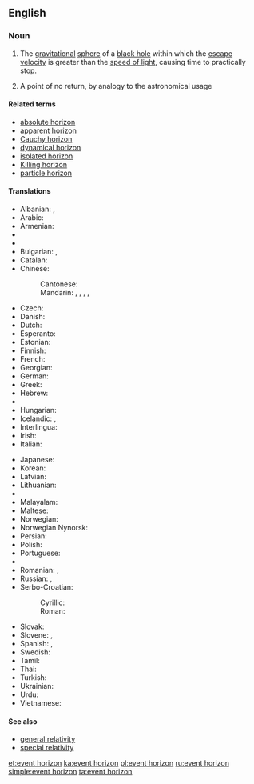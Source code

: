 ==English==
{{wikipedia}}

===Noun===
{{en-noun|sg=[[event]] [[horizon]]}}

# {{astrophysics}} The [[gravitational]] [[sphere]] of a [[black hole]] within which the [[escape velocity]] is greater than the [[speed of light]], causing time to practically stop.
# A point of no return, by analogy to the astronomical usage

====Related terms====
* [[absolute horizon]]
* [[apparent horizon]]
* [[Cauchy horizon]]
* [[dynamical horizon]]
* [[isolated horizon]]
* [[Killing horizon]]
* [[particle horizon]]

====Translations====
{{trans-top|gravitational sphere within which light cannot escape}}
* Albanian: {{t|sq|horizont i ngjarjes|m}}, {{t|sq|horizont i ngjarjeve|m}}
* Arabic: {{t|ar|أفق الحدث|m|tr=ʾufuq al-ḥadaṯ}}
* Armenian: {{t-|hy|պատահարների հորիզոն|tr=pataharneri horizon}}
* {{trreq|eu}}
* {{trreq|bn}}
* Bulgarian: {{t|bg|радиус на Шварцшилд|m|tr=radius na švarcšild|sc=Cyrl}}, {{t|bg|хоризонт на събитията|m|tr=horizont na sǎbitijata|sc=Cyrl}}
* Catalan: {{t-|ca|horitzó d'esdeveniments|m}}
* Chinese:
*: Cantonese: {{tø|yue|事界|tr=si6 gaai3|sc=Hani}}
*: Mandarin: {{t|zh|事件視界|sc=Hani}}, {{t|zh|事件视界|tr=shìjiàn shìjiè|sc=Hani}}, {{t|zh|視界|sc=Hani}}, {{t|zh|视界|tr=shìjiè|sc=Hani}}, {{t|zh|事界|tr=shìjiè|sc=Hani}}
* Czech: {{t-|cs|horizont událostí|m}}
* Danish: {{t-|da|begivenhedshorisont|c}}
* Dutch: {{t-|nl|waarnemingshorizon}}
* Esperanto: {{t-|eo|eventa horizonto|xs=Esperanto}}
* Estonian: {{t|et|sündmuste horisont}}
* Finnish: {{t-|fi|tapahtumahorisontti}}
* French: {{t+|fr|horizon des événements|m}}
* Georgian: {{t-|ka|მოვლენათა ჰორიზონტი|sc=Geor|xs=Georgian}}
* German: {{t+|de|Ereignishorizont|m}}
* Greek: {{el-l|ορίζοντας|γεγονότων|m|tr=orízontas yegonóton}}
* Hebrew: {{t-|he|אופק אירועים}}
* {{trreq|hi}}
* Hungarian: {{t-|hu|eseményhorizont}}
* Icelandic: {{t|is|sjónhvörf|n|p}}, {{t|is|skynmörk|n|p}}
* Interlingua: {{t-|ia|horizonte de eventos|xs=Interlingua}}
* Irish: {{t|ga|léaslíne theagmhais|f|xs=Irish}}
* Italian: {{t-|it|orizzonte degli eventi|m}}
{{trans-mid}}
* Japanese: {{t-|ja|事象の地平面|tr=じしょうのちへいめん, romaji jishō no chiheimen|sc=Jpan}}
* Korean: {{t-|ko|사상의 지평선|tr=sasang'ui jiphyeoseon|sc=Hang}}
* Latvian: {{t-|lv|notikumu horizonts|m|xs=Latvian}}
* Lithuanian: {{t-|lt|įvykių horizontas|m|xs=Lithuanian}}
* {{trreq|mk}}
* Malayalam: {{t|ml|സംഭവചക്രവാളം|sc=Mlym|xs=Malayalam}}
* Maltese: {{t|mt|orizzont avveniment|m|xs=Maltese}}
* Norwegian: {{t-|no|hendelseshorisont}}
* Norwegian Nynorsk: {{t-|nn|hendelseshorisont|xs=Norwegian Nynorsk}}
* Persian: {{t-|fa|افق رویداد|xs=Persian}}
* Polish: {{t-|pl|horyzont zdarzeń|m}}
* Portuguese: {{t-|pt|horizonte de eventos|m}}
* {{trreq|pa}}
* Romanian: {{t|ro|orizontul evenimentelor}},  {{t|ro|orizont de evenimente}}
* Russian: {{t-|ru|горизонт событий|m|tr=gorizónt sobýtij}},  {{t-|ru|сфера Шварцшильда|f|tr=sféra Švárcšil’da}}
* Serbo-Croatian:
*: Cyrillic: {{t|sh|хоризонт догађаја|sc=Cyrl|xs=Serbo-Croatian}}
*: Roman: {{t|sh|horizont događaja|xs=Serbo-Croatian}}
* Slovak: {{t-|sk|horizont udalostí}}
* Slovene: {{t-|sl|horizont dogodkov|m}},  {{t-|sl|dogodkovno obzorje|n|alt=dogódkovno obzórje}}
* Spanish: {{t-|es|horizonte de sucesos|m}},  {{t-|es|horizonte de eventos|m}}
* Swedish: {{t+|sv|händelsehorisont}}
* Tamil: {{t|ta|நிகழ்வெல்லை|xs=Tamil}}
* Thai: {{t|th|ขอบฟ้า เหตุการณ์|tr=kòp-fáa hàyt-gaan}}
* Turkish: {{t-|tr|olay ufku}}
* Ukrainian: {{t|uk|горизонт подій|xs=Ukrainian}}
* Urdu: {{t|ur|افق وقیعہ|xs=Urdu}}
* Vietnamese: {{t-|vi|chân trời sự kiện|xs=Vietnamese}}
{{trans-bottom}}

====See also====
* [[general relativity]]
* [[special relativity]]

[[et:event horizon]]
[[ka:event horizon]]
[[pl:event horizon]]
[[ru:event horizon]]
[[simple:event horizon]]
[[ta:event horizon]]